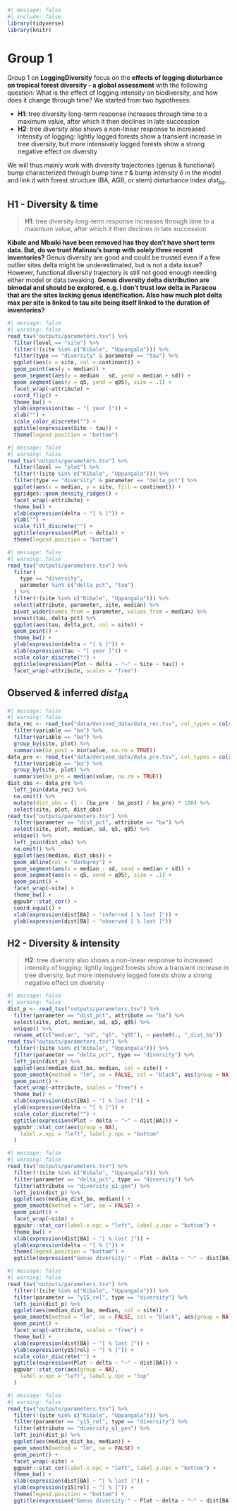 ```r
#| message: false
#| include: false
library(tidyverse)
library(knitr)
```

# Group 1 {.unnumbered}

Group 1 on **LoggingDiversity** focus on the **effects of logging disturbance on tropical forest diversity - a global assessment** with the following question: What is the effect of logging intensity on biodiversity, and how does it change through time? We started from two hypotheses:

-   **H1**: tree diversity long-term response increases through time to a maximum value, after which it then declines in late succession
-   **H2**: tree diversity also shows a non-linear response to increased intensity of logging: lightly logged forests show a transient increase in tree diversity, but more intensively logged forests show a strong negative effect on diversity

We will thus mainly work with diversity trajectories (genus & functional) bump characterized through bump time $\tau$ & bump intensity $\delta$ in the model and link it with forest structure (BA, AGB, or stem) disturbance index $dist_{ba}$.

## H1 - Diversity & time

> **H1**: tree diversity long-term response increases through time to a maximum value, after which it then declines in late succession

**Kibale and Mbaiki have been removed has they don't have short term data. But, do we trust Malinau's bump with solely three recent inventories?** Genus diversity are good and could be trusted even if a few outlier sites delta might be underestimated, but is not a data issue? However, functional diversity trajectory is still not good enough needing either model or data tweaking. **Genus diversity delta distribution are bimodal and should be explored, e.g. I don't trust low delta in Paracou that are the sites lacking genus identification. Also how much plot delta max per site is linked to tau site being itself linked to the duration of inventories?**

```r
#| message: false
#| warning: false
read_tsv("outputs/parameters.tsv") %>%
  filter(level == "site") %>%
  filter(!(site %in% c("Kibale", "Uppangala"))) %>%
  filter(type == "diversity" & parameter == "tau") %>%
  ggplot(aes(x = site, col = continent)) +
  geom_point(aes(y = median)) +
  geom_segment(aes(y = median - sd, yend = median + sd)) +
  geom_segment(aes(y = q5, yend = q95), size = .1) +
  facet_wrap(~attribute) +
  coord_flip() +
  theme_bw() +
  ylab(expression(tau ~ "[ year ]")) +
  xlab("") +
  scale_color_discrete("") +
  ggtitle(expression(Site ~ tau)) +
  theme(legend.position = "bottom")
```

```r
#| message: false
#| warning: false
read_tsv("outputs/parameters.tsv") %>%
  filter(level == "plot") %>%
  filter(!(site %in% c("Kibale", "Uppangala"))) %>%
  filter(type == "diversity" & parameter == "delta_pct") %>%
  ggplot(aes(x = median, y = site, fill = continent)) +
  ggridges::geom_density_ridges() +
  facet_wrap(~attribute) +
  theme_bw() +
  xlab(expression(delta ~ "[ % ]")) +
  ylab("") +
  scale_fill_discrete("") +
  ggtitle(expression(Plot ~ delta)) +
  theme(legend.position = "bottom")
```

```r
#| message: false
#| warning: false
read_tsv("outputs/parameters.tsv") %>%
  filter(
    type == "diversity",
    parameter %in% c("delta_pct", "tau")
  ) %>%
  filter(!(site %in% c("Kibale", "Uppangala"))) %>%
  select(attribute, parameter, site, median) %>%
  pivot_wider(names_from = parameter, values_from = median) %>%
  unnest(tau, delta_pct) %>%
  ggplot(aes(tau, delta_pct, col = site)) +
  geom_point() +
  theme_bw() +
  ylab(expression(delta ~ "[ % ]")) +
  xlab(expression(tau ~ "[ year ]")) +
  scale_color_discrete("") +
  ggtitle(expression(Plot ~ delta ~ "~" ~ Site ~ tau)) +
  facet_wrap(~attribute, scales = "free")
```

## Observed & inferred $dist_{BA}$

```r
#| message: false
#| warning: false
data_rec <- read_tsv("data/derived_data/data_rec.tsv", col_types = cols()) %>%
  filter(variable == "ba") %>%
  filter(variable == "ba") %>%
  group_by(site, plot) %>%
  summarise(ba_post = min(value, na.rm = TRUE))
data_pre <- read_tsv("data/derived_data/data_pre.tsv", col_types = cols()) %>%
  filter(variable == "ba") %>%
  group_by(site, plot) %>%
  summarise(ba_pre = median(value, na.rm = TRUE))
dist_obs <- data_pre %>%
  left_join(data_rec) %>%
  na.omit() %>%
  mutate(dist_obs = (1 - (ba_pre - ba_post) / ba_pre) * 100) %>%
  select(site, plot, dist_obs)
read_tsv("outputs/parameters.tsv") %>%
  filter(parameter == "dist_pct", attribute == "ba") %>%
  select(site, plot, median, sd, q5, q95) %>%
  unique() %>%
  left_join(dist_obs) %>%
  na.omit() %>%
  ggplot(aes(median, dist_obs)) +
  geom_abline(col = "darkgrey") +
  geom_segment(aes(x = median - sd, xend = median + sd)) +
  geom_segment(aes(x = q5, xend = q95), size = .1) +
  geom_point() +
  facet_wrap(~site) +
  theme_bw() +
  ggpubr::stat_cor() +
  coord_equal() +
  xlab(expression(dist[BA] ~ "inferred [ % lost ]")) +
  ylab(expression(dist[BA] ~ "observed [ % lost ]"))
```

## H2 - Diversity & intensity

> **H2**: tree diversity also shows a non-linear response to increased intensity of logging: lightly logged forests show a transient increase in tree diversity, but more intensively logged forests show a strong negative effect on diversity

```r
#| message: false
#| warning: false
dist_p <- read_tsv("outputs/parameters.tsv") %>%
  filter(parameter == "dist_pct", attribute == "ba") %>%
  select(site, plot, median, sd, q5, q95) %>%
  unique() %>%
  rename_at(c("median", "sd", "q5", "q95"), ~ paste0(., "_dist_ba"))
read_tsv("outputs/parameters.tsv") %>%
  filter(!(site %in% c("Kibale", "Uppangala"))) %>%
  filter(parameter == "delta_pct", type == "diversity") %>%
  left_join(dist_p) %>%
  ggplot(aes(median_dist_ba, median, col = site)) +
  geom_smooth(method = "lm", se = FALSE, col = "black", aes(group = NA)) +
  geom_point() +
  facet_wrap(~attribute, scales = "free") +
  theme_bw() +
  xlab(expression(dist[BA] ~ "[ % lost ]")) +
  ylab(expression(delta ~ "[ % ]")) +
  scale_color_discrete("") +
  ggtitle(expression(Plot ~ delta ~ "~" ~ dist[BA])) +
  ggpubr::stat_cor(aes(group = NA),
    label.x.npc = "left", label.y.npc = "bottom"
  )
```

```r
#| message: false
#| warning: false
read_tsv("outputs/parameters.tsv") %>%
  filter(!(site %in% c("Kibale", "Uppangala"))) %>%
  filter(parameter == "delta_pct", type == "diversity") %>%
  filter(attribute == "diversity_q1_gen") %>%
  left_join(dist_p) %>%
  ggplot(aes(median_dist_ba, median)) +
  geom_smooth(method = "lm", se = FALSE) +
  geom_point() +
  facet_wrap(~site) +
  ggpubr::stat_cor(label.x.npc = "left", label.y.npc = "bottom") +
  theme_bw() +
  xlab(expression(dist[BA] ~ "[ % lost ]")) +
  ylab(expression(delta ~ "[ % ]")) +
  theme(legend.position = "bottom") +
  ggtitle(expression("Genus diversity:" ~ Plot ~ delta ~ "~" ~ dist[BA]))
```

```r
#| message: false
#| warning: false
read_tsv("outputs/parameters.tsv") %>%
  filter(!(site %in% c("Kibale", "Uppangala"))) %>%
  filter(parameter == "y15_rel", type == "diversity") %>%
  left_join(dist_p) %>%
  ggplot(aes(median_dist_ba, median, col = site)) +
  geom_smooth(method = "lm", se = FALSE, col = "black", aes(group = NA)) +
  geom_point() +
  facet_wrap(~attribute, scales = "free") +
  theme_bw() +
  xlab(expression(dist[BA] ~ "[ % lost ]")) +
  ylab(expression(y15[rel] ~ "[ % ]")) +
  scale_color_discrete("") +
  ggtitle(expression(Plot ~ delta ~ "~" ~ dist[BA])) +
  ggpubr::stat_cor(aes(group = NA),
    label.x.npc = "left", label.y.npc = "top"
  )
```

```r
#| message: false
#| warning: false
read_tsv("outputs/parameters.tsv") %>%
  filter(!(site %in% c("Kibale", "Uppangala"))) %>%
  filter(parameter == "y15_rel", type == "diversity") %>%
  filter(attribute == "diversity_q1_gen") %>%
  left_join(dist_p) %>%
  ggplot(aes(median_dist_ba, median)) +
  geom_smooth(method = "lm", se = FALSE) +
  geom_point() +
  facet_wrap(~site) +
  ggpubr::stat_cor(label.x.npc = "left", label.y.npc = "bottom") +
  theme_bw() +
  xlab(expression(dist[BA] ~ "[ % lost ]")) +
  ylab(expression(y15[rel] ~ "[ % ]")) +
  theme(legend.position = "bottom") +
  ggtitle(expression("Genus diversity:" ~ Plot ~ delta ~ "~" ~ dist[BA]))
```
